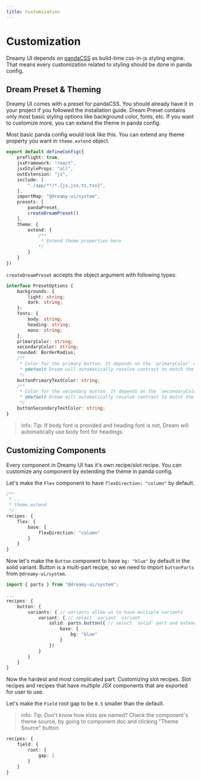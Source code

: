 ```yaml
---
title: Customization
---
```


# Customization

Dreamy UI depends on [pandaCSS](https://panda-css.com) as build-time css-in-js styling engine.
That means every customization related to styling should be done in panda config.

## Dream Preset & Theming

Dreamy UI comes with a preset for pandaCSS. You should already have it in your project if you followed the installation guide.
Dream Preset contains only most basic styling options like background color, fonts, etc. If you want to customize more, you can extend the theme in panda config.

Most basic panda config would look like this. You can extend any theme property you want in `theme.extend` object.

```ts
export default defineConfig({
    preflight: true,
    jsxFramework: "react",
    jsxStyleProps: "all",
    outExtension: "js",
    include: [
        "./app/**/*.{js,jsx,ts,tsx}",
    ],
    importMap: "@dreamy-ui/system",
    presets: [
        pandaPreset,
        createDreamPreset()
    ],
    theme: {
        extend: {
			/**
			 * Extend theme properties here
			*/
        }
    } 
})
```

`createDreamPreset` accepts the object argument with following types:

```ts
interface PresetOptions {
    backgrounds: {
        light: string;
        dark: string;
    };
    fonts: {
        body: string;
        heading: string;
        mono: string;
    };
    primaryColor: string;
    secondaryColor: string;
    rounded: BorderRadius;
    /**
     * Color for the primary button. It depends on the `primaryColor` option.
     * @default Dream will automatically resolve contrast to match the `primaryColor` option.
     */
    buttonPrimaryTextColor: string;
    /**
     * Color for the secondary button. It depends on the `secondaryColor` option.
     * @default Dream will automatically resolve contrast to match the `secondaryColor` option.
     */
    buttonSecondaryTextColor: string;
}
```

> info: Tip: If body font is provided and heading font is not, Dream will automatically use body font for headings.

## Customizing Components

Every component in Dreamy UI has it's own recipe/slot recipe. You can customize any component by extending the theme in panda config.

Let's make the `Flex` component to have `flexDirection: "column"` by default.

```ts
/**
 * ...
 * theme.extend
 */
recipes: {
	flex: {
		base: {
			flexDirection: "column"
		}
	}
}
```

Now let's make the `Button` component to have `bg: "blue"` by default in the solid variant.
Button is a multi-part recipe, so we need to import `buttonParts` from `@dreamy-ui/system`.

```ts
import { parts } from "@dreamy-ui/system";

...
recipes: {
	button: {
		variants: { // variants allow us to have multiple variants
			variant: { // select `variant` variant
				solid: parts.button({ // select `solid` part and extend `base` from `parts.button`
					base: {
						bg: "blue"
					}
				})
			}
		}
	}
}
```

Now the hardest and most complicated part: Customizing slot recipes. Slot recipes and recipes that have multiple JSX components that are exported for user to use.

Let's make the `Field` root gap to be `0.5` smaller than the default.

> info: Tip: Don't know how slots are named? Check the component's theme source, by going to component doc and clicking "Theme Source" button.

```ts
recipes: {
	field: {
		root: {
			gap: 1
		}
	}
}
```
